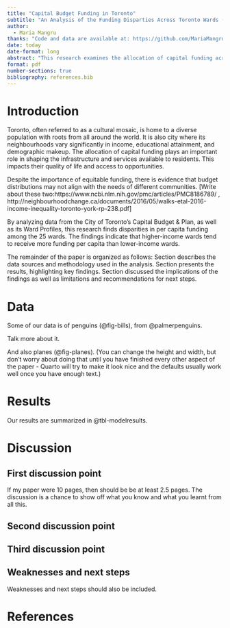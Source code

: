 ```yaml
---
title: "Capital Budget Funding in Toronto"
subtitle: "An Analysis of the Funding Disparties Across Toronto Wards (2022 - 2031)"
author: 
  - Maria Mangru 
thanks: "Code and data are available at: https://github.com/MariaMangru/Capital-Budget-Allocations-and-Median-Household-Income."
date: today
date-format: long
abstract: "This research examines the allocation of capital funding across Toronto's 25 wards and explores how these allocations correspond with various socioeconomic indicators. The analysis reveals significant disparities in per capita funding, with higher-income wards often receiving more funding than lower-income wards."
format: pdf
number-sections: true
bibliography: references.bib
---
```


# Introduction

Toronto, often referred to as a cultural mosaic, is home to a diverse population with roots from all around the world. It is also city where its neighbourhoods vary significantly in income, educational attainment, and demographic makeup. The allocation of capital funding plays an important role in shaping the infrastructure and services available to residents. This impacts their quality of life and access to opportunities.

Despite the importance of equitable funding, there is evidence that budget distributions may not align with the needs of different communities. \[Write about these two:https://www.ncbi.nlm.nih.gov/pmc/articles/PMC8186789/ , http://neighbourhoodchange.ca/documents/2016/05/walks-etal-2016-income-inequality-toronto-york-rp-238.pdf\]

By analyzing data from the City of Toronto's Capital Budget & Plan, as well as its Ward Profiles, this research finds disparities in per capita funding among the 25 wards. The findings indicate that higher-income wards tend to receive more funding per capita than lower-income wards.

The remainder of the paper is organized as follows: Section \ref{sec-data} describes the data sources and methodology used in the analysis. Section \ref{sec-results} presents the results, highlighting key findings. Section \ref{sec-discussion} discussed the implications of the findings as well as limitations and recommendations for next steps.

# Data {#sec-data}

Some of our data is of penguins (@fig-bills), from @palmerpenguins.

Talk more about it.

And also planes (@fig-planes). (You can change the height and width, but don't worry about doing that until you have finished every other aspect of the paper - Quarto will try to make it look nice and the defaults usually work well once you have enough text.)


# Results {#sec-results}

Our results are summarized in @tbl-modelresults.


# Discussion {#sec-discussion}

## First discussion point {#sec-first-point}

If my paper were 10 pages, then should be be at least 2.5 pages. The discussion is a chance to show off what you know and what you learnt from all this.

## Second discussion point

## Third discussion point

## Weaknesses and next steps

Weaknesses and next steps should also be included.

\newpage

# References
